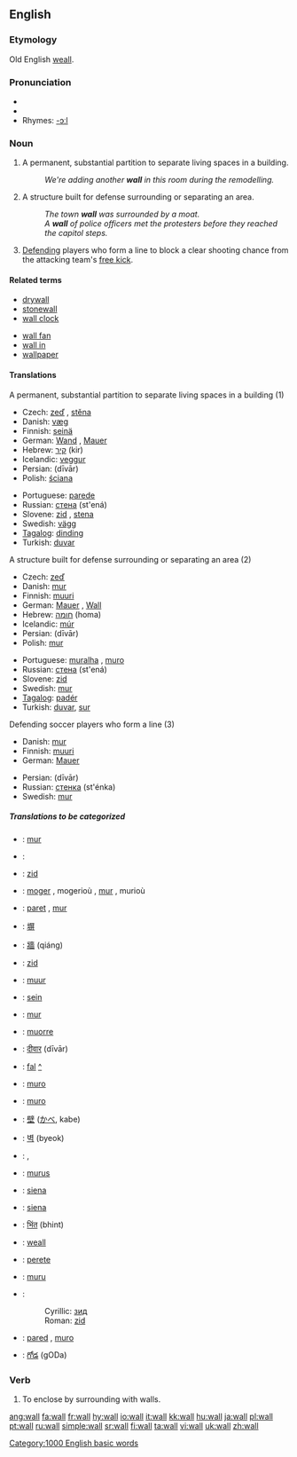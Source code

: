 ==English==

{{rank|honour|individual|girls|808|wall|cry|step|turning}}

===Etymology===
Old English [[weall]].

===Pronunciation===
*{{IPA|/wɔːl/}}
*{{audio|en-us-wall.ogg|Audio (US)}}
*Rhymes: [[Rhymes:English:-ɔːl|-ɔːl]]

===Noun===
{{en-noun}}

# A permanent, substantial partition to separate living spaces in a building.
#:''We're adding another '''wall''' in this room during the remodelling.''
# A structure built for defense surrounding or separating an area.
#:''The town '''wall''' was surrounded by a moat.''
#:''A '''wall''' of police officers met the protesters before they reached the capitol steps.''
# {{football}} [[Defend]]ing players who form a line to block a clear shooting chance from the attacking team's [[free kick]].

====Related terms====
{{top}}
*[[drywall]]
*[[stonewall]]
*[[wall clock]]
{{mid}}
*[[wall fan]]
*[[wall in]]
*[[wallpaper]]
{{bottom}}

====Translations====
;A permanent, substantial partition to separate living spaces in a building (1)
{{top}}
*Czech: [[zeď]] {{f}}, [[stěna]] {{f}}
*Danish: [[væg]] {{n}}
*Finnish: [[seinä]]
*German: [[Wand]] {{f}}, [[Mauer]] {{f}}
*Hebrew: [[קיר]] {{m}} (kir)
*Icelandic: [[veggur]] {{m}}
*Persian: {{FAchar|[[دیوار]]}} (dīvār)
*Polish: [[ściana]] {{f}}
{{mid}}
*Portuguese: [[parede]] {{f}}
*Russian: [[стена]] (st'ená) {{f}}
*Slovene: [[zid]] {{m}}, [[stena]] {{f}}
*Swedish: [[vägg]] {{c}}
*[[Tagalog]]: [[dinding]]
*Turkish: [[duvar]]
{{bottom}}

;A structure built for defense surrounding or separating an area (2)
{{top}}
*Czech: [[zeď]] {{f}}
*Danish: [[mur]]
*Finnish: [[muuri]]
*German: [[Mauer]] {{f}}, [[Wall]] {{m}}
*Hebrew: [[חומה]] {{f}} (homa)
*Icelandic: [[múr]] {{m}}
*Persian: {{FAchar|[[دیوار]]}} (dīvār)
*Polish: [[mur]] {{m}}
{{mid}}
*Portuguese: [[muralha]] {{f}}, [[muro]] {{m}}
*Russian: [[стена]] (st'ená) {{f}}
*Slovene: [[zid]] {{m}}
*Swedish: [[mur]] {{c}}
*[[Tagalog]]: [[padér]]
*Turkish: [[duvar]], [[sur#Turkish|sur]]
{{bottom}}

;Defending soccer players who form a line (3)
{{top}}
*Danish: [[mur]]
*Finnish: [[muuri]]
*German: [[Mauer]] {{f}}
{{mid}}
*Persian: {{FAchar|[[دیوار]]}} (dīvār)
*Russian: [[стенка]] (st'énka) {{f}}
*Swedish: [[mur]] {{c}}
{{bottom}}

=====Translations to be categorized=====
{{checktrans}}
{{top}}
*{{ttbc|Albanian}}: [[mur]] {{m}}
*{{ttbc|Arabic}}: {{ARchar|[[حائط]]}} {{Unicode|(ħá:’iʈ)}} {{m}}
*{{ttbc|Bosnian}}: [[zid#Bosnian|zid]] {{m}}
*{{ttbc|Breton}}: [[moger]] {{f}}, mogerioù {{p}}, [[mur]] {{f}}, murioù {{p}}
*{{ttbc|Catalan}}: [[paret]] {{f}}, [[mur]] {{m}}
*{{ttbc|CJK Characters}}: [[塀]]
*{{ttbc|Chinese}}: [[牆]] (qiáng)
*{{ttbc|Croatian}}: [[zid]] {{m}}
*{{ttbc|Dutch}}: [[muur]]
*{{ttbc|Estonian}}: [[sein#Estonian|sein]]
*{{ttbc|French}}: [[mur]] {{m}}
*{{ttbc|Frisian}}: [[muorre]]
*{{ttbc|Hindi}}: [[दीवार]] (dīvār)
*{{ttbc|Hungarian}}: [[fal]] [[:hu:fal|^]]
*{{ttbc|Ido}}: [[muro]]
*{{ttbc|Italian}}: [[muro]] {{m}}
{{mid}}
*{{ttbc|Japanese}}: [[壁]] ([[かべ]], kabe)
*{{ttbc|Korean}}: [[벽]] (byeok)
*{{ttbc|Kurdish}}: {{trad|ku|dîwar}} {{m}}, {{trad|ku|kelhe}} {{f}}
*{{ttbc|Latin}}: [[murus]] {{m}}
*{{ttbc|Latvian}}: [[siena]]
*{{ttbc|Lithuanian}}: [[siena]]
*{{ttbc|Marathi}}: [[भिंत]] (bhint)
*{{ttbc|Old English}}: [[weall]] {{m}}
*{{ttbc|Romanian}}: [[perete]] {{m}}
*{{ttbc|Sardinian}}: [[muru]] {{m}}
*{{ttbc|Serbian}}:
*:Cyrillic: [[зид#Serbian|зид]] {{m}}
*:Roman: [[zid#Serbian|zid]] {{m}}
*{{ttbc|Spanish}}: [[pared]] {{f}}, [[muro]] {{m}}
*{{ttbc|Telugu}}: [[గోడ]] (gODa)
{{bottom}}

===Verb===
{{en-verb}}

# {{italbrac|with "[[in]]"}} To enclose by surrounding with walls.

[[Category:1000 English basic words]]

[[ang:wall]]
[[fa:wall]]
[[fr:wall]]
[[hy:wall]]
[[io:wall]]
[[it:wall]]
[[kk:wall]]
[[hu:wall]]
[[ja:wall]]
[[pl:wall]]
[[pt:wall]]
[[ru:wall]]
[[simple:wall]]
[[sr:wall]]
[[fi:wall]]
[[ta:wall]]
[[vi:wall]]
[[uk:wall]]
[[zh:wall]]